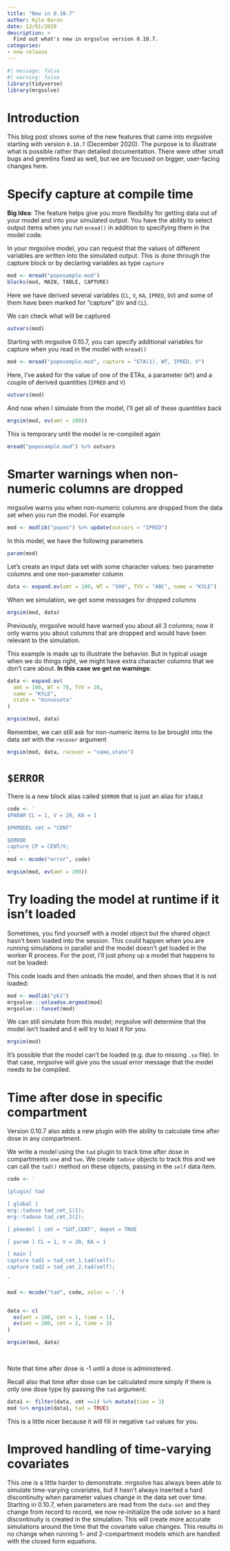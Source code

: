 ```yaml
---
title: "New in 0.10.7"
author: Kyle Baron
date: 12/01/2020
description: > 
  Find out what's new in mrgsolve version 0.10.7.
categories:
- new release
---
```



```r
#| message: false
#| warning: false
library(tidyverse)
library(mrgsolve)
```


# Introduction

This blog post shows some of the new features that came into mrgsolve starting
with version `0.10.7` (December 2020).  The purpose 
is to illustrate what is possible rather than detailed documentation. There
were other small bugs and gremlins fixed as well, but we are focused on 
bigger, user-facing changes here.

# Specify capture at compile time

__Big Idea__: The feature helps give you more flexibility for getting 
data out of your model and into your simulated output. You have the ability
to select output items when you run `mread()` in addition to specifying them 
in the model code. 

In your mrgsolve model, you can request that the values of different variables
are written into the simulated output.  This is done through the capture block
or by declaring variables as type `capture`

```r
mod <- mread("popexample.mod")
blocks(mod, MAIN, TABLE, CAPTURE)
```
Here we have derived several variables (`CL`, `V`, `KA`, `IPRED`, `DV`) and 
some of them have been marked for "capture" (`DV` and `CL`).  

We can check what will be captured

```r
outvars(mod)
```

Starting with mrgsolve 0.10.7, you can specify additional variables for 
capture when you read in the model with `mread()`

```r
mod <- mread("popexample.mod", capture = "ETA(1), WT, IPRED, V")
```
Here, I've asked for the value of one of the ETAs, a parameter (`WT`) and 
a couple of derived quantities (`IPRED` and `V`)

```r
outvars(mod)
```

And now when I simulate from the model, I'll get all of these quantities
back

```r
mrgsim(mod, ev(amt = 100))
```

This is temporary until the model is re-compiled again

```r
mread("popexample.mod") %>% outvars
```


# Smarter warnings when non-numeric columns are dropped

mrgsolve warns you when non-numeric columns are dropped from the data 
set when you run the model.  For example

```r
mod <- modlib("popex") %>% update(outvars = "IPRED")
```

In this model, we have the following parameters

```r
param(mod)
```

Let's create an input data set with some character values: two 
parameter columns and one non-parameter column

```r
data <- expand.ev(amt = 100, WT = "500", TVV = "ABC", name = "KYLE")
```

When we simulation, we get some messages for dropped columns

```r
mrgsim(mod, data)
```

Previously, mrgsolve would have warned you about all 3 columns; now 
it only warns you about columns that are dropped and would have been 
relevant to the simulation. 

This example is made up to illustrate the behavior.  But in typical usage when 
we do things right, we might have extra character columns that we don't care
about. **In this case we get no warnings**:

```r
data <- expand.ev(
  amt = 100, WT = 70, TVV = 20, 
  name = "KYLE", 
  state = "minnesota"
)

mrgsim(mod, data)

```

Remember, we can still ask for non-numeric items to be brought into the 
data set with the `recover` argument

```r
mrgsim(mod, data, recover = "name,state")
```

# `$ERROR`
There is a new block alias called `$ERROR` that is just an alias for `$TABLE`


```r
code <- '
$PARAM CL = 1, V = 20, KA = 1

$PKMODEL cmt = "CENT"

$ERROR
capture CP = CENT/V;
'
mod <- mcode("error", code)

mrgsim(mod, ev(amt = 100))
```

# Try loading the model at runtime if it isn't loaded

Sometimes, you find yourself with a model object but the shared 
object hasn't been loaded into the session. This could happen when 
you are running simulations in parallel and the model doesn't get loaded
in the worker R process. For the post, I'll just phony up a model 
that happens to not be loaded:

This code loads and then unloads the model, and then shows that it is 
not loaded:

```r
mod <- modlib("pk1")
mrgsolve:::unloadso.mrgmod(mod)
mrgsolve:::funset(mod)
```

We can still simulate from this model; mrgsolve will determine that the 
model isn't loaded and it will try to load it for you.

```r
mrgsim(mod)
```

It's possible that the model can't be loaded (e.g. due to missing `.so` file). 
In that case, mrgsolve will give you the usual error message that the model
needs to be compiled.

# Time after dose in specific compartment

Version 0.10.7 also adds a new plugin with the ability to calculate 
time after dose in any compartment. 

We write a model using the `tad` plugin to track time after dose in 
compartments `one` and `two`.  We create `tadose` objects to track 
this and we can call the `tad()` method on these objects, passing 
in the `self` data item.

```r
code <- '

[plugin] tad

[ global ] 
mrg::tadose tad_cmt_1(1); 
mrg::tadose tad_cmt_2(2);

[ pkmodel ] cmt = "GUT,CENT", depot = TRUE

[ param ] CL = 1, V = 20, KA = 1

[ main ] 
capture tad1 = tad_cmt_1.tad(self); 
capture tad2 = tad_cmt_2.tad(self);

'
  
mod <- mcode("tad", code, soloc = '.')


data <- c(
  ev(amt = 100, cmt = 1, time = 1), 
  ev(amt = 200, cmt = 2, time = 3)
)

mrgsim(mod, data)
  
  
```

Note that time after dose is -1 until a dose is administered. 

Recall also that time after dose can be calculated more simply if there is 
only one dose type by passing the `tad` argument:

```r
data1 <- filter(data, cmt ==1) %>% mutate(time = 3)
mod %>% mrgsim(data1, tad = TRUE)
```
 This is a little nicer because it will fill in negative `tad` values for you.
 

# Improved handling of time-varying covariates

This one is a little harder to demonstrate.  mrgsolve has always 
been able to simulate time-varying covariates, but it hasn't always 
inserted a hard discontinuity when parameter values change in the 
data set over time.  Starting in 0.10.7, when parameters are read 
from the `data-set` and they change from record to record, we 
now re-initialize the ode solver so a hard discontinuity is created
in the simulation.  This will create more accurate simulations 
around the time that the covariate value changes.  This results in 
no change when running 1- and 2-compartment models which are handled with 
the closed form equations. 

